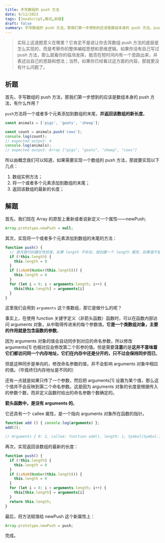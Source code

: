 ```yaml
---
title: 手写数组的 push 方法
date: 9/11/2023
tags: [JavaScript,面试,前端]
draft: false
summary: 手写数组的 push 方法，那我们第一步想到的应该是数组本身的 push 方法，push方法将一个或者多个元素添加到数组的末尾，并返回该数组的新长度。
---
```


> 实际上这道题意义在哪里？它肯定不是说让你去背数组 push 方法的底层是怎么实现的，而是考察你的整体编程思想和思维逻辑。如果你没有自己写过 push 方法，那么就看你的临场发挥，能否在短时间内有一个思路出来，并表述出自己的思路和想法；当然，如果你已经看过这方面的内容，那就更没有什么问题了。

## 析题

首先，手写数组的 push 方法，那我们第一步想到的应该是数组本身的 push 方法，有什么作用？

`push`方法将一个或者多个元素添加到数组的末尾，**并返回该数组的新长度**。

```javascript
const animals = ['pigs', 'goats', 'sheep'];

const count = animals.push('cows');
console.log(count);
// expected output: 4
console.log(animals);
// expected output: Array ["pigs", "goats", "sheep", "cows"]
```

所以由概念我们可以知道，如果需要实现一个数组的 push 方法，那就要实现以下几点：

1.  数组实例方法；
2.  将一个或者多个元素添加到数组的末尾；
3.  返回该数组的最新的长度；

## 解题

首先，我们现在 Array 的原型上重新或者说新定义一个属性——newPush;

```javascript
Array.prototype.newPush = null;
```

其次，实现将一个或者多个元素添加到数组的末尾的方法：

```javascript
function push() {
  // 首先做代码健壮性检查，如果 length 不存在，就创建一个 length 属性，如果值不是一个数值，就将其置为0
  if (!this.length) {
    this.length = 0
  }
  if (isNaN(Number(this.length))) {
    this.length = 0
  }
  for (let i = 0; i < arguments.length; i++) {
    this[this.length] = arguments[i]
  }
}
```

这里我们会用到 `arguments` 这个类数组，那它是做什么的呢？

事实上，在使用 function 关键字定义（非箭头函数）函数时，可以在函数内部访问 arguments 对象，从中取得传进来的每个参数值。**它是一个类数组对象，主要的作用就是包含函数的参数**。

因为 arguments 对象的值会自动同步到对应的命名参数，所以修改 arguments\[1] 也相对应会修改第二个形参的值。但是需要**注意**的是**这并不意味着它们都访问同一个内存地址，它们在内存中还是分开的，只不过会保持同步而已**。

但是这种同步是单向的，修改命名参数的值，并不会影响 arguments 对象中相应的值。（毕竟终归内存地址是不同的）

还有一点就是如果只传了一个参数，然后把 arguments\[1] 设置为某个值，那么这个值并不会反映到第二个命名参数。这是因为 arguments 对象的长度是根据传入的参数个数，而非定义函数时给出的命名参数个数确定的。

**箭头函数中，是没有 arguments 的**。

它还具有一个 callee 属性，是一个指向 arguments 对象所在函数的指针。

```javascript
function add () { console.log(arguments) };
add(2);

// Arguments { 0: 2, callee: function add(), length: 1, Symbol(Symbol.iterator): function values) }
```

再次，实现返回该数组的最新的长度：

```javascript
function push() {
  if (!this.length) {
    this.length = 0
  }
  if (isNaN(Number(this.length))) {
    this.length = 0
  }
  for (let i = 0; i < arguments.length; i++) {
    this[this.length] = arguments[i]
  }
  return this.length;
}
```

最后，将方法赋值给 newPush 这个新属性上：

```javascript
Array.prototype.newPush = push;
```

完成。

